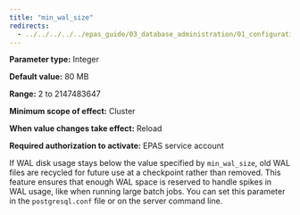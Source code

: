 ```yaml
---
title: "min_wal_size"
redirects:
  - ../../../../../epas_guide/03_database_administration/01_configuration_parameters/03_configuration_parameters_by_functionality/01_top_performance_related_parameters/09_min_wal_size #generated for docs/epas/reorg-role-use-case-mode
---
```


<div id="min_wal_size" class="registered_link"></div>

**Parameter type:** Integer

**Default value:** 80 MB

**Range:** 2 to 2147483647

**Minimum scope of effect:** Cluster

**When value changes take effect:** Reload

**Required authorization to activate:** EPAS service account

If WAL disk usage stays below the value specified by `min_wal_size`, old WAL files are recycled for future use at a checkpoint rather than removed. This feature ensures that enough WAL space is reserved to handle spikes in WAL usage, like when running large batch jobs. You can set this parameter in the `postgresql.conf` file or on the server command line.
